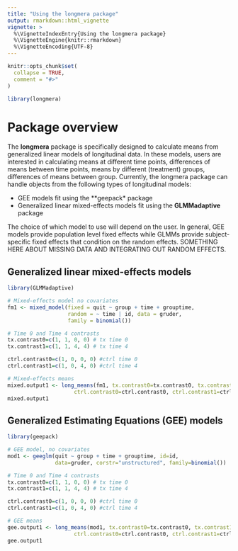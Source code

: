 ```yaml
---
title: "Using the longmera package"
output: rmarkdown::html_vignette
vignette: >
  %\VignetteIndexEntry{Using the longmera package}
  %\VignetteEngine{knitr::rmarkdown}
  %\VignetteEncoding{UTF-8}
---
```


```r
knitr::opts_chunk$set(
  collapse = TRUE,
  comment = "#>"
)
```

```r
library(longmera)
```

# Package overview

The **longmera** package is specifically designed to calculate means from generalized linear models
of longitudinal data. In these models, users are interested in calculating means at different time points,
differences of means between time points, means by different (treatment) groups, differences of means between group. Currently, the longmera package can handle objects from the following types of longitudinal models:

- GEE models fit using the **geepack* package
- Generalized linear mixed-effects models fit using the **GLMMadaptive** package

The choice of which model to use will depend on the user. In general, GEE models provide population level fixed effects while GLMMs provide subject-specific fixed effects that condition on the random effects. SOMETHING HERE ABOUT MISSING DATA AND INTEGRATING OUT RANDOM EFFECTS.

## Generalized linear mixed-effects models


```r
library(GLMMadaptive)

# Mixed-effects model no covariates
fm1 <- mixed_model(fixed = quit ~ group + time + grouptime, 
                   random = ~ time | id, data = gruder,
                   family = binomial())

# Time 0 and Time 4 contrasts
tx.contrast0=c(1, 1, 0, 0) # tx time 0
tx.contrast1=c(1, 1, 4, 4) # tx time 4

ctrl.contrast0=c(1, 0, 0, 0) #ctrl time 0
ctrl.contrast1=c(1, 0, 4, 0) #ctrl time 4

# Mixed-effects means
mixed.output1 <- long_means(fm1, tx.contrast0=tx.contrast0, tx.contrast1=tx.contrast1,
                     ctrl.contrast0=ctrl.contrast0, ctrl.contrast1=ctrl.contrast1)
mixed.output1
```

## Generalized Estimating Equations (GEE) models

```r
library(geepack)

# GEE model, no covariates
mod1 <- geeglm(quit ~ group + time + grouptime, id=id, 
               data=gruder, corstr="unstructured", family=binomial())

# Time 0 and Time 4 contrasts
tx.contrast0=c(1, 1, 0, 0) # tx time 0
tx.contrast1=c(1, 1, 4, 4) # tx time 4

ctrl.contrast0=c(1, 0, 0, 0) #ctrl time 0
ctrl.contrast1=c(1, 0, 4, 0) #ctrl time 4

# GEE means
gee.output1 <- long_means(mod1, tx.contrast0=tx.contrast0, tx.contrast1=tx.contrast1,
                     ctrl.contrast0=ctrl.contrast0, ctrl.contrast1=ctrl.contrast1)
gee.output1
```


